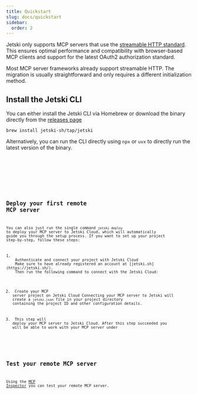 ```yaml
---
title: Quickstart
slug: docs/quickstart
sidebar:
  order: 2
---
```



Jetski only supports MCP servers that use the [streamable HTTP standard](https://modelcontextprotocol.io/specification/draft/basic/transports#streamable-http).
This ensures optimal performance and compatibility with browser-based MCP clients and support for the latest OAuth2 authorization standard.

<Aside type="tip">
  Most MCP server frameworks already support streamable HTTP. The migration is
  usually straightforward and only requires a different initialization method.
</Aside>

## Install the Jetski CLI

You can either install the Jetski CLI via Homebrew or download the binary directly from the [releases page](https://github.com/jetski-sh)

```shell
brew install jetski-sh/tap/jetski
```

Alternatively, you can run the CLI directly using `npx` or `uvx` to directly run the latest version of the binary.

<Tabs>
  <TabItem label="npm">
    <Code lang="shell" code="npx @jetski-sh/jetski@latest --help" />
  </TabItem>
  <TabItem label="pnpm">
    <Code lang="shell" code="pnpm dlx @jetski-sh/jetski@latest --help" />
  </TabItem>
  <TabItem label="uvx" code="uvx @jetski-sh/jetski@latest --help"></TabItem>
</Tabs>

## Deploy your first remote MCP server

You can also just run the single command `jetski deploy` to deploy your MCP server to Jetski Cloud,
which will automatically guide you through the setup process.
If you want to set up your project step-by-step, follow these steps:

<Steps>
1.  <Code code="jetski login" lang="shell"></Code>
    Authenticate and connect your project with Jetski Cloud
    Make sure to have already registered an account at [jetski.sh](https://jetski.sh/).
    Then run the following command to connect with the Jetski Cloud:

2.  <Code code="jetski connect" lang="shell"></Code>
    Create your MCP server project on Jetski Cloud Connecting your MCP server to
    Jetski will create a `jetski.json` file in your project directory containing
    the project ID and other configuration details.

3.  <Code code="jetski deploy" lang="shell"></Code>
    This step will deploy your MCP server to Jetski Cloud.
    After this step succeeded you will be able to work with your MCP server under
    <Code code="https://<org>.jetski.cloud/<project>/mcp"></Code>
</Steps>

## Test your remote MCP server

Using the [MCP Inspector](https://modelcontextprotocol.io/docs/tools/inspector) you can test your remote MCP server.

<Code code="npx @modelcontextprotocol/inspector" lang="shell"></Code>
